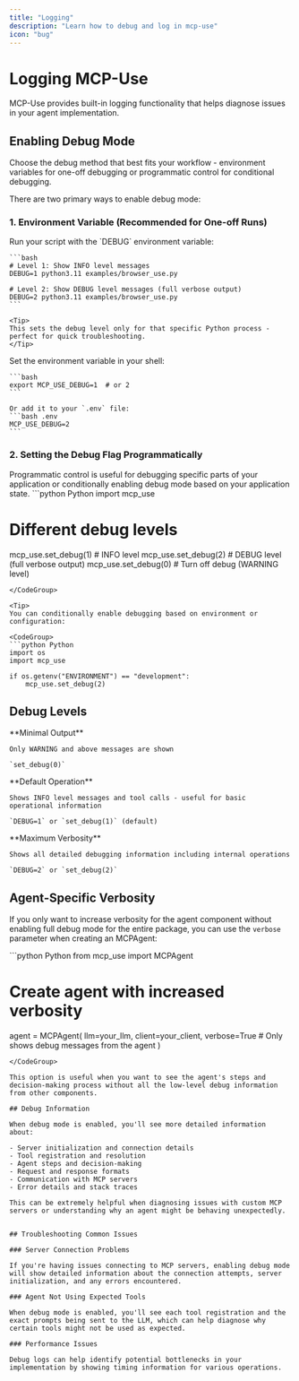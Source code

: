 ```yaml
---
title: "Logging"
description: "Learn how to debug and log in mcp-use"
icon: "bug"
---
```


# Logging MCP-Use

<Info>
MCP-Use provides built-in logging functionality that helps diagnose issues in your agent implementation.
</Info>

## Enabling Debug Mode

<Note>
Choose the debug method that best fits your workflow - environment variables for one-off debugging or programmatic control for conditional debugging.
</Note>

There are two primary ways to enable debug mode:

### 1. Environment Variable (Recommended for One-off Runs)

<Tabs>
  <Tab title="Inline (Temporary)">
    Run your script with the `DEBUG` environment variable:

    ```bash
    # Level 1: Show INFO level messages
    DEBUG=1 python3.11 examples/browser_use.py

    # Level 2: Show DEBUG level messages (full verbose output)
    DEBUG=2 python3.11 examples/browser_use.py
    ```

    <Tip>
    This sets the debug level only for that specific Python process - perfect for quick troubleshooting.
    </Tip>
  </Tab>

  <Tab title="Persistent">
    Set the environment variable in your shell:

    ```bash
    export MCP_USE_DEBUG=1  # or 2
    ```

    Or add it to your `.env` file:
    ```bash .env
    MCP_USE_DEBUG=2
    ```
  </Tab>
</Tabs>

### 2. Setting the Debug Flag Programmatically

<Note>
Programmatic control is useful for debugging specific parts of your application or conditionally enabling debug mode based on your application state.
</Note>

<CodeGroup>
```python Python
import mcp_use

# Different debug levels
mcp_use.set_debug(1)  # INFO level
mcp_use.set_debug(2)  # DEBUG level (full verbose output)
mcp_use.set_debug(0)  # Turn off debug (WARNING level)
```
</CodeGroup>

<Tip>
You can conditionally enable debugging based on environment or configuration:

<CodeGroup>
```python Python
import os
import mcp_use

if os.getenv("ENVIRONMENT") == "development":
    mcp_use.set_debug(2)
```
</CodeGroup>
</Tip>

## Debug Levels

<CardGroup cols={3}>
  <Card title="Level 0 - Normal" icon="volume-off">
    **Minimal Output**

    Only WARNING and above messages are shown

    `set_debug(0)`
  </Card>

  <Card title="Level 1 - Info" icon="volume-low">
    **Default Operation**

    Shows INFO level messages and tool calls - useful for basic operational information

    `DEBUG=1` or `set_debug(1)` (default)
  </Card>

  <Card title="Level 2 - Full Debug" icon="volume-high">
    **Maximum Verbosity**

    Shows all detailed debugging information including internal operations

    `DEBUG=2` or `set_debug(2)`
  </Card>
</CardGroup>

## Agent-Specific Verbosity

If you only want to increase verbosity for the agent component without enabling full debug mode for the entire package, you can use the `verbose` parameter when creating an MCPAgent:

<CodeGroup>
```python Python
from mcp_use import MCPAgent

# Create agent with increased verbosity
agent = MCPAgent(
    llm=your_llm,
    client=your_client,
    verbose=True  # Only shows debug messages from the agent
)
```
</CodeGroup>

This option is useful when you want to see the agent's steps and decision-making process without all the low-level debug information from other components.

## Debug Information

When debug mode is enabled, you'll see more detailed information about:

- Server initialization and connection details
- Tool registration and resolution
- Agent steps and decision-making
- Request and response formats
- Communication with MCP servers
- Error details and stack traces

This can be extremely helpful when diagnosing issues with custom MCP servers or understanding why an agent might be behaving unexpectedly.


## Troubleshooting Common Issues

### Server Connection Problems

If you're having issues connecting to MCP servers, enabling debug mode will show detailed information about the connection attempts, server initialization, and any errors encountered.

### Agent Not Using Expected Tools

When debug mode is enabled, you'll see each tool registration and the exact prompts being sent to the LLM, which can help diagnose why certain tools might not be used as expected.

### Performance Issues

Debug logs can help identify potential bottlenecks in your implementation by showing timing information for various operations.
